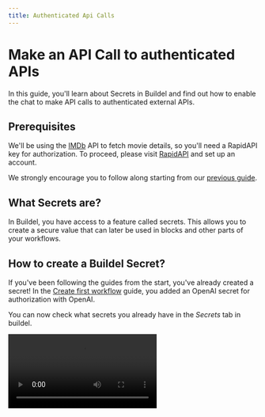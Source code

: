 ```yaml
---
title: Authenticated Api Calls
---
```


# Make an API Call to authenticated APIs

In this guide, you'll learn about Secrets in Buildel and find out how to enable the chat to make API calls to authenticated external APIs.

## Prerequisites

We'll be using the [IMDb](https://rapidapi.com/Glavier/api/imdb146/) API to fetch movie details, so you'll need a RapidAPI key for authorization. To proceed, please visit [RapidAPI](https://rapidapi.com/hub) and set up an account.

We strongly encourage you to follow along starting from our [previous guide](05-api-call-tool.mdx).

## What Secrets are?

In Buildel, you have access to a feature called secrets. This allows you to create a secure value that can later be used in blocks and other parts of your workflows.

## How to create a Buildel Secret?

If you've been following the guides from the start, you've already created a secret! In the [Create first workflow](02-create-first-workflow.mdx) guide, you added an OpenAI secret for authorization with OpenAI.

You can now check what secrets you already have in the *Secrets* tab in buildel.

<Video type="video/webm" src="/mdx-assets/guides/authenticated-api-calls/add-new-secret.webm"/>

As you can see, in the *Secrets* tab, you can manage your secrets. We have added a RapidAPI key for authorization with the previously mentioned external API.

## How to use Secret in Api Call Tool?

Let's return to our workflow, create an alias, and then make some adjustments.

### Pass dynamic query parameter to url

Instead of fetching data from the JSONPlaceholder API, we'll switch to a new URL `https://imdb146.p.rapidapi.com/v1/find`.
This endpoint requires a **query** parameter with the name of the movie we are searching for.

Just like we passed the ID in the [previous guide](05-api-call-tool.mdx), we can pass the query parameter in the same manner!

Now, the chat block understands that the Api Call Tool requires a name parameter and will send it accordingly!

<Video type="video/webm" src="/mdx-assets/guides/authenticated-api-calls/dynamic-query-param.webm"/>

When we attempt to run our workflow, it doesn't work as expected. The chat indicates that it cannot retrieve information, which is accurate. RapidAPI requires us to send a `X-RapidAPI-Key` in the headers. Let's add that!

### Pass secret to Api Call Tool headers

Since we've already added the `X-RapidAPI-Key` to our Secrets, the only thing left is to inject this secret into the headers. We can do this in a very similar way to how we handled query parameters.

<Video type="video/webm" src="/mdx-assets/guides/authenticated-api-calls/inject-secret-to-headers.webm"/>

As you can see, by incorporating the secret into the headers, we've now got the chat functioning correctly!